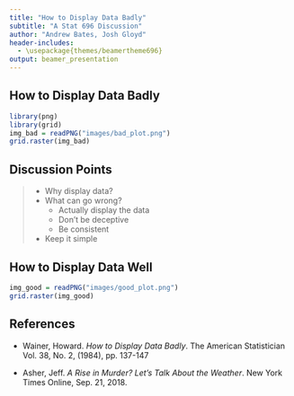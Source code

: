 ```yaml
---
title: "How to Display Data Badly"
subtitle: "A Stat 696 Discussion"
author: "Andrew Bates, Josh Gloyd"
header-includes:
  - \usepackage{themes/beamertheme696}
output: beamer_presentation
---
```



## How to Display Data Badly

```r
library(png)
library(grid)
img_bad = readPNG("images/bad_plot.png")
grid.raster(img_bad)
```

<!-- slide 3 -->

## Discussion Points

>- Why display data?
>- What can go wrong?
>     - Actually display the data
>     - Don't be deceptive
>     - Be consistent
>- Keep it simple  


<!-- slide 4 -->

## How to Display Data Well

```r
img_good = readPNG("images/good_plot.png")
grid.raster(img_good)
```

<!-- slide 5 -->

## References

- Wainer, Howard. *How to Display Data Badly*. The American Statistician Vol. 38, No. 2, (1984), pp. 137-147

- Asher, Jeff. *A Rise in Murder? Let's Talk About the Weather*. New York Times Online, Sep. 21, 2018.

